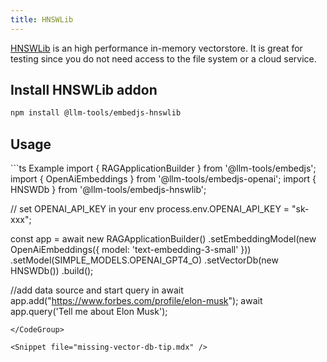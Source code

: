 ```yaml
---
title: HNSWLib
---
```


[HNSWLib](https://github.com/nmslib/hnswlib) is an high performance in-memory vectorstore.
It is great for testing since you do not need access to the file system or a cloud service.

## Install HNSWLib addon

```bash
npm install @llm-tools/embedjs-hnswlib
```

## Usage
<CodeGroup>
```ts Example
import { RAGApplicationBuilder } from '@llm-tools/embedjs';
import { OpenAiEmbeddings } from '@llm-tools/embedjs-openai';
import { HNSWDb } from '@llm-tools/embedjs-hnswlib';

// set OPENAI_API_KEY in your env
process.env.OPENAI_API_KEY = "sk-xxx";

const app = await new RAGApplicationBuilder()
.setEmbeddingModel(new OpenAiEmbeddings({ model: 'text-embedding-3-small' }))
.setModel(SIMPLE_MODELS.OPENAI_GPT4_O)
.setVectorDb(new HNSWDb())
.build();

//add data source and start query in
await app.add("https://www.forbes.com/profile/elon-musk");
await app.query('Tell me about Elon Musk');
```
</CodeGroup>

<Snippet file="missing-vector-db-tip.mdx" />

